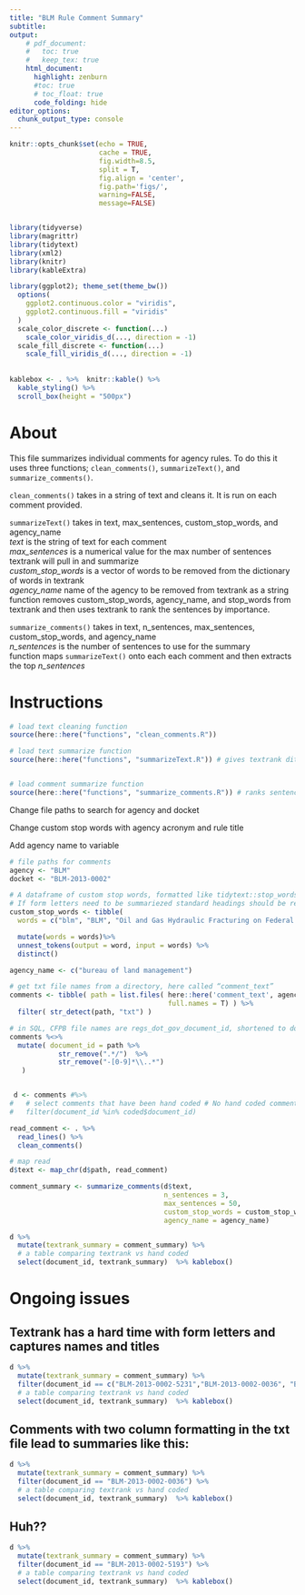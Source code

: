 ```yaml
---
title: "BLM Rule Comment Summary"
subtitle: 
output:
    # pdf_document:
    #   toc: true
    #   keep_tex: true
    html_document:
      highlight: zenburn
      #toc: true
      # toc_float: true
      code_folding: hide
editor_options: 
  chunk_output_type: console
---
```



```r
knitr::opts_chunk$set(echo = TRUE, 
                      cache = TRUE, 
                      fig.width=8.5, 
                      split = T,
                      fig.align = 'center', 
                      fig.path='figs/',
                      warning=FALSE, 
                      message=FALSE)


library(tidyverse)
library(magrittr)
library(tidytext)
library(xml2)
library(knitr)
library(kableExtra)

library(ggplot2); theme_set(theme_bw())
  options(
    ggplot2.continuous.color = "viridis",
    ggplot2.continuous.fill = "viridis"
  )
  scale_color_discrete <- function(...)
    scale_color_viridis_d(..., direction = -1)
  scale_fill_discrete <- function(...)
    scale_fill_viridis_d(..., direction = -1)
  
  
kablebox <- . %>%  knitr::kable() %>% 
  kable_styling() %>% 
  scroll_box(height = "500px")
```

# About   
  
  This file summarizes individual comments for agency rules. To do this it uses three functions; `clean_comments()`, `summarizeText()`, and `summarize_comments()`.  
  
  `clean_comments()` takes in a string of text and cleans it. It is run on each comment provided.  
  
  `summarizeText()` takes in text, max_sentences, custom_stop_words, and agency_name  
  *text* is the string of text for each comment  
  *max_sentences* is a numerical value for the max number of sentences textrank will pull in and summarize  
  *custom_stop_words* is a vector of words to be removed from the dictionary of words in textrank  
  *agency_name* name of the agency to be removed from textrank as a string
function removes custom_stop_words, agency_name, and stop_words from textrank and then uses textrank to rank the sentences by importance.  

`summarize_comments()` takes in text, n_sentences, max_sentences, custom_stop_words, and agency_name  
*n_sentences* is the number of sentences to use for the summary  
function maps `summarizeText()` onto each each comment and then extracts the top *n_sentences*

# Instructions

```r
# load text cleaning function 
source(here::here("functions", "clean_comments.R"))

# load text summarize function 
source(here::here("functions", "summarizeText.R")) # gives textrank ditionary of words from comments


# load comment summarize function 
source(here::here("functions", "summarize_comments.R")) # ranks sentences and gives top ranked sentence back
```


Change file paths to search for agency and docket

Change custom stop words with agency acronym and rule title

Add agency name to variable
```r
# file paths for comments 
agency <- "BLM"
docket <- "BLM-2013-0002"

# A dataframe of custom stop words, formatted like tidytext::stop_words
# If form letters need to be summariezed standard headings should be removed (docket no., email, etc.)
custom_stop_words <- tibble( 
  words = c("blm", "BLM", "Oil and Gas Hydraulic Fracturing on Federal and Indian Lands")) %>% # ignore case?

  mutate(words = words)%>%
  unnest_tokens(output = word, input = words) %>%
  distinct()

agency_name <- c("bureau of land management")

# get txt file names from a directory, here called “comment_text”
comments <- tibble( path = list.files( here::here('comment_text', agency, docket), 
                                       full.names = T) ) %>% 
  filter( str_detect(path, "txt") )

# in SQL, CFPB file names are regs_dot_gov_document_id, shortened to document_id for now
comments %<>% 
  mutate( document_id = path %>%
            str_remove(".*/")  %>%
            str_remove("-[0-9]*\\..*") 
   ) 


 d <- comments #%>% 
#   # select comments that have been hand coded # No hand coded comments yet
#   filter(document_id %in% coded$document_id)
```

```r
read_comment <- . %>%
  read_lines() %>%
  clean_comments() 

# map read
d$text <- map_chr(d$path, read_comment)

```


```r
comment_summary <- summarize_comments(d$text, 
                                      n_sentences = 3, 
                                      max_sentences = 50, 
                                      custom_stop_words = custom_stop_words,
                                      agency_name = agency_name)
```


```r
d %>% 
  mutate(textrank_summary = comment_summary) %>%
  # a table comparing textrank vs hand coded
  select(document_id, textrank_summary)  %>% kablebox()
```

# Ongoing issues

## Textrank has a hard time with form letters and captures names and titles
```r
d %>% 
  mutate(textrank_summary = comment_summary) %>%
  filter(document_id == c("BLM-2013-0002-5231","BLM-2013-0002-0036", "BLM-2013-0002-5667")) %>%
  # a table comparing textrank vs hand coded
  select(document_id, textrank_summary)  %>% kablebox()
```

## Comments with two column formatting in the txt file lead to summaries like this:

```r
d %>% 
  mutate(textrank_summary = comment_summary) %>%
  filter(document_id == "BLM-2013-0002-0036") %>%
  # a table comparing textrank vs hand coded
  select(document_id, textrank_summary)  %>% kablebox()
```


## Huh??

```r
d %>% 
  mutate(textrank_summary = comment_summary) %>%
  filter(document_id == "BLM-2013-0002-5193") %>%
  # a table comparing textrank vs hand coded
  select(document_id, textrank_summary)  %>% kablebox()
```